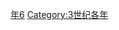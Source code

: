 {{Catnav|頁面分類|历史|歷史時代|年|3世纪各年}}

{{catmore}}
{{Commons category|276}}

[[Category:270年代|年6]]
[[Category:3世纪各年|Category:3世纪各年]]